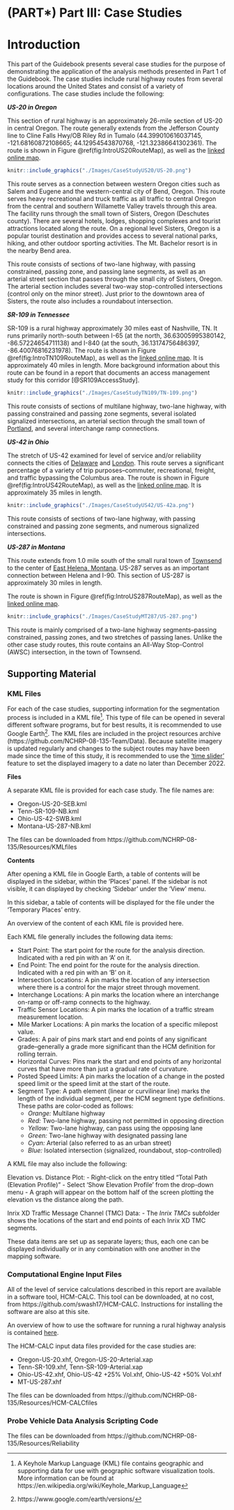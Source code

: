 # (PART\*) Part III: Case Studies {-}

# Introduction {#CaseStudyIntro}

This part of the Guidebook presents several case studies for the purpose of demonstrating the application of the analysis methods presented in Part 1 of the Guidebook. The case studies include rural highway routes from several locations around the United States and consist of a variety of configurations. The case studies include the following:

***US-20 in Oregon***

This section of rural highway is an approximately 26-mile section of US-20 in central Oregon. The route generally extends from the Jefferson County line to Cline Falls Hwy/OB Riley Rd in Tumalo (44.399010616037145, -121.68160872108665; 44.12954543870768, -121.32386641302361). The route is shown in Figure \@ref(fig:IntroUS20RouteMap), as well as the [linked online map](https://www.openstreetmap.org/directions?engine=fossgis_osrm_car&route=44.4164%2C-121.6997%3B44.1296%2C-121.3238#map=11/44.2735/-121.5119).

```r
knitr::include_graphics("./Images/CaseStudyUS20/US-20.png")
```

This route serves as a connection between western Oregon cities such as Salem and Eugene and the western-central city of Bend, Oregon. This route serves heavy recreational and truck traffic as all traffic to central Oregon from the central and southern Willamette Valley travels through this area. The facility runs through the small town of Sisters, Oregon (Deschutes county). There are several hotels, lodges, shopping complexes and tourist attractions located along the route. On a regional level Sisters, Oregon is a popular tourist destination and provides access to several national parks, hiking, and other outdoor sporting activities. The Mt. Bachelor resort is in the nearby Bend area.

This route consists of sections of two-lane highway, with passing constrained, passing zone, and passing lane segments, as well as an arterial street section that passes through the small city of Sisters, Oregon. The arterial section includes several two-way stop-controlled intersections (control only on the minor street). Just prior to the downtown area of Sisters, the route also includes a roundabout intersection.

***SR-109 in Tennessee***

SR-109 is a rural highway approximately 30 miles east of Nashville, TN. It runs primarily north-south between I-65 (at the north, 36.63005995380142, -86.57224654711138) and I-840 (at the south, 36.13174756486397, -86.40076816231978). The route is shown in Figure \@ref(fig:IntroTN109RouteMap), as well as the [linked online map](https://www.openstreetmap.org/directions?engine=fossgis_osrm_car&route=36.1310%2C-86.3998%3B36.6287%2C-86.5706#map=11/36.3804/-86.4847). It is approximately 40 miles in length. More background information about this route can be found in a report that documents an access management study for this corridor [@SR109AccessStudy].

```r
knitr::include_graphics("./Images/CaseStudyTN109/TN-109.png")
```

This route consists of sections of multilane highway, two-lane highway, with passing constrained and passing zone segments, several isolated signalized intersections, an arterial section through the small town of [Portland](https://www.google.com/maps/place/36%C2%B034'54.7%22N+86%C2%B030'53.2%22W/@36.5818741,-86.5173601,17z/data=!3m1!4b1!4m4!3m3!8m2!3d36.5818698!4d-86.5147852?entry=ttu), and several interchange ramp connections.

***US-42 in Ohio***

The stretch of US-42 examined for level of service and/or reliability connects the cities of [Delaware](https://www.google.com/maps/place/40%C2%B017'54.6%22N+83%C2%B004'00.5%22W/@40.2985073,-83.0693663,17z/data=!3m1!4b1!4m4!3m3!8m2!3d40.2985032!4d-83.0667914?entry=ttu) and [London](https://www.google.com/maps/place/39%C2%B053'11.8%22N+83%C2%B026'52.1%22W/@39.8866002,-83.4503831,17z/data=!3m1!4b1!4m4!3m3!8m2!3d39.8865961!4d-83.4478082?entry=ttu). This route serves a significant percentage of a variety of trip purposes--commuter, recreational, freight, and traffic bypassing the Columbus area. The route is shown in Figure \@ref(fig:IntroUS42RouteMap), as well as the [linked online map](https://www.openstreetmap.org/directions?engine=fossgis_osrm_car&route=40.2870%2C-83.0672%3B39.9082%2C-83.4341#map=11/40.0962/-83.2506). It is approximately 35 miles in length.

```r
knitr::include_graphics("./Images/CaseStudyUS42/US-42a.png")
```

This route consists of sections of two-lane highway, with passing constrained and passing zone segments, and numerous signalized intersections.

***US-287 in Montana***

This route extends from 1.0 mile south of the small rural town of [Townsend](https://www.google.com/maps/place/46%C2%B017'36.9%22N+111%C2%B030'15.2%22W/@46.293643,-111.5045169,19z/data=!4m4!3m3!8m2!3d46.2935846!4d-111.5042084?entry=ttu) to the center of [East Helena, Montana](https://www.google.com/maps/place/46%C2%B035'25.4%22N+111%C2%B056'15.9%22W/@46.5917945,-111.9566068,13.5z/data=!4m4!3m3!8m2!3d46.5903932!4d-111.9377508?entry=ttu). US-287 serves as an important connection between Helena and I-90. This section of US-287 is approximately 30 miles in length.

The route is shown in Figure \@ref(fig:IntroUS287RouteMap), as well as the [linked online map](https://www.google.com/maps/dir/46.293584644800966,+-111.50420836367195/46.59039324407053,+-111.93775081845547/@46.4923603,-111.8630877,10.75z/data=!4m10!4m9!1m3!2m2!1d-111.5042084!2d46.2935846!1m3!2m2!1d-111.9377508!2d46.5903932!3e0?hl=en&authuser=0).

```r
knitr::include_graphics("./Images/CaseStudyMT287/US-287.png")
```

This route is mainly comprised of a two-lane highway segments--passing constrained, passing zones, and two stretches of passing lanes. Unlike the other case study routes, this route contains an All-Way Stop-Control (AWSC) intersection, in the town of Townsend.

## Supporting Material

### KML Files {-}

For each of the case studies, supporting information for the segmentation process is included in a KML file^[A Keyhole Markup Language (KML) file contains geographic and supporting data for use with geographic software visualization tools. More information can be found at https://en.wikipedia.org/wiki/Keyhole_Markup_Language]. This type of file can be opened in several different software programs, but for best results, it is recommended to use Google Earth^[https://www.google.com/earth/versions/]. The KML files are included in the project resources archive (https://github.com/NCHRP-08-135-Team/Data). Because satellite imagery is updated regularly and changes to the subject routes may have been made since the time of this study, it is recommended to use the ['time slider'](https://support.google.com/earth/answer/148094?hl=en&sjid=5311301203438362685-NA) feature to set the displayed imagery to a date no later than December 2022.

**Files**

A separate KML file is provided for each case study. The file names are:

- Oregon-US-20-SEB.kml
- Tenn-SR-109-NB.kml
- Ohio-US-42-SWB.kml
- Montana-US-287-NB.kml

The files can be downloaded from https://github.com/NCHRP-08-135/Resources/KMLfiles  

**Contents**

After opening a KML file in Google Earth, a table of contents will be displayed in the sidebar, within the 'Places' panel. If the sidebar is not visible, it can displayed by checking 'Sidebar' under the 'View' menu. 

In this sidebar, a table of contents will be displayed for the file under the 'Temporary Places' entry.

An overview of the content of each KML file is provided here.

Each KML file generally includes the following data items:

- Start Point: The start point for the route for the analysis direction. Indicated with a red pin with an 'A' on it.
- End Point: The end point for the route for the analysis direction. Indicated with a red pin with an 'B' on it.
- Intersection Locations: A pin marks the location of any intersection where there is a control for the major street through movement.
- Interchange Locations: A pin marks the location where an interchange on-ramp or off-ramp connects to the highway.
- Traffic Sensor Locations: A pin marks the location of a traffic stream measurement location.
- Mile Marker Locations: A pin marks the location of a specific milepost value.
- Grades: A pair of pins mark start and end points of any significant grade--generally a grade more significant than the HCM definition for rolling terrain.
- Horizontal Curves: Pins mark the start and end points of any horizontal curves that have more than just a gradual rate of curvature.
- Posted Speed Limits: A pin marks the location of a change in the posted speed limit or the speed limit at the start of the route. 
- Segment Type: A path element (linear or curvilinear line) marks the length of the individual segment, per the HCM segment type definitions. These paths are color-coded as follows:  
  - *Orange:* Multilane highway
  - *Red:* Two-lane highway, passing not permitted in opposing direction  
  - *Yellow:* Two-lane highway, can pass using the opposing lane  
  - *Green:* Two-lane highway with designated passing lane  
  - *Cyan:* Arterial (also referred to as an urban street) 
  - *Blue:* Isolated intersection (signalized, roundabout, stop-controlled)

A KML file may also include the following:

Elevation vs. Distance Plot:
- Right-click on the entry titled "Total Path (Elevation Profile)"
- Select 'Show Elevation Profile' from the drop-down menu
- A graph will appear on the bottom half of the screen plotting the elevation vs the distance along the path.
 
Inrix XD Traffic Message Channel (TMC) Data:
- The *Inrix TMCs* subfolder shows the locations of the start and end points of each Inrix XD TMC segments.

These data items are set up as separate layers; thus, each one can be displayed individually or in any combination with one another in the mapping software.


### Computational Engine Input Files {-}

All of the level of service calculations described in this report are available in a software tool, HCM-CALC. This tool can be downloaded, at no cost, from https://github.com/swash17/HCM-CALC. Instructions for installing the software are also at this site.

An overview of how to use the software for running a rural highway analysis is contained [here](#CompEngine).

The HCM-CALC input data files provided for the case studies are:

- Oregon-US-20.xhf, Oregon-US-20-Arterial.xap
- Tenn-SR-109.xhf, Tenn-SR-109-Arterial.xap
- Ohio-US-42.xhf, Ohio-US-42 +25% Vol.xhf, Ohio-US-42 +50% Vol.xhf
- MT-US-287.xhf

The files can be downloaded from https://github.com/NCHRP-08-135/Resources/HCM-CALCfiles


### Probe Vehicle Data Analysis Scripting Code {-}

The files can be downloaded from https://github.com/NCHRP-08-135/Resources/Reliability  
